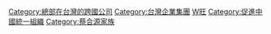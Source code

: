 {{Catmore}}

[[Category:總部在台灣的跨國公司|Category:總部在台灣的跨國公司]]
[[Category:台灣企業集團|Category:台灣企業集團]]
[[Category:台灣食品公司|W旺]]
[[Category:促進中國統一組織|Category:促進中國統一組織]]
[[Category:蔡合源家族|Category:蔡合源家族]]